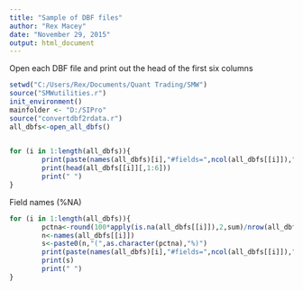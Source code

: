 ```yaml
---
title: "Sample of DBF files"
author: "Rex Macey"
date: "November 29, 2015"
output: html_document
---
```


Open each DBF file and print out the head of the first six columns

```r
setwd("C:/Users/Rex/Documents/Quant Trading/SMW")
source("SMWutilities.r")
init_environment()
mainfolder <- "D:/SIPro"
source("convertdbf2rdata.r")
all_dbfs<-open_all_dbfs()
    
```

```r
for (i in 1:length(all_dbfs)){
        print(paste(names(all_dbfs)[i],"#fields=",ncol(all_dbfs[[i]]),"#obs=",nrow(all_dbfs[[i]])))
        print(head(all_dbfs[[i]][,1:6]))
        print(" ")
}
```

Field names (%NA)
```r
for (i in 1:length(all_dbfs)){
        pctna<-round(100*apply(is.na(all_dbfs[[i]]),2,sum)/nrow(all_dbfs[[i]]),0)
        n<-names(all_dbfs[[i]])
        s<-paste0(n,"(",as.character(pctna),"%)")
        print(paste(names(all_dbfs)[i],"#fields=",ncol(all_dbfs[[i]]),"#obs=",nrow(all_dbfs[[i]])))
        print(s)
        print(" ")
}
```